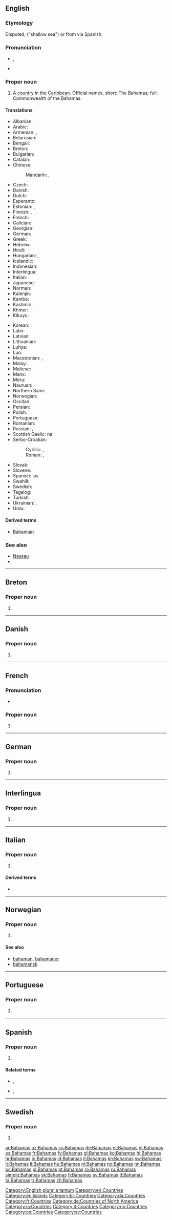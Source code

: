{{also|bahamas|Bahama's|Baħamas}}
==English==

{{wikipedia}}

===Etymology===
Disputed; {{etyl|es|en}} {{term|baja|lang=es}} {{term|mar|lang=es}} ("shallow sea") or from {{etyl|tnq|en}} {{term|ba ha ma||big upper middle land|lang=tnq}} via Spanish.

===Pronunciation===
* {{a|UK|US}} {{enPR|bə-hä'-məz}}, {{IPA|/bəˈhɑː.məz/|lang=en}}
* {{audio|en-us-Bahamas.ogg|Audio (US)|lang=en}}

===Proper noun===
{{en-proper noun}}

# A [[country]] in the [[Caribbean]]. Official names, short: The Bahamas; full: Commonwealth of the Bahamas.

====Translations====
{{trans-top|country in the Caribbean}}
* Albanian: {{t|sq|Bahama}}
* Arabic: {{t|ar|اَلْبَهَامَا|f}}
* Armenian: {{t|hy|Բահամյան Կղզիներ|p}}, {{t|hy|Բահամներ|p}}
* Belarusian: {{t|be|Багамы|f-p|tr=Bahámy}}
* Bengali: {{t|bn|বাহামা|tr=Bāhāmā|sc=Beng}}
* Breton: {{t|br|Bahamas}}
* Bulgarian: {{t|bg|Бахамски острови|m-p|tr=Baxámski ostrovi}}
* Catalan: {{t+|ca|Bahames|p}}
* Chinese:
*: Mandarin: {{t+|cmn|巴哈馬|sc=Hani}}, {{t|cmn|巴哈马|tr=Bāhāmǎ|sc=Hani}}
* Czech: {{t+|cs|Bahamy|f-p}}
* Danish: {{t|da|Bahamas}}
* Dutch: {{t+|nl|Bahama's|p}}
* Esperanto: {{t|eo|Bahamoj|p}}
* Estonian: {{t|et|Bahama}}, {{t|et|Bahama saared}}
* Finnish: {{t+|fi|Bahama}}, {{t|fi|Bahamasaaret|p}}
* French: {{t+|fr|Bahamas|f-p}}
* Galician: {{t+|gl|Bahamas|f-p}}
* Georgian: {{t|ka|ბაჰამის კუნძულები}}
* German: {{t+|de|Bahamas|p}}
* Greek: {{t+|el|Μπαχάμες}}
* Hebrew: {{t|he|בהאמה|f|tr=Bahama|sc=Hebr}}
* Hindi: {{t+|hi|बहामास|tr=bahāmās|sc=Deva}}
* Hungarian: {{t|hu|Bahamák|p}}, {{t+|hu|Bahama-szigetek|p}}
* Icelandic: {{t+|is|Bahamaeyjar}}
* Indonesian: {{t|id|Bahama}}
* Interlingua: {{t|ia|Bahamas}}
* Italian: {{t|it|Bahama|f}}
* Japanese: {{t|ja|バハマ|tr=Bahama}}
* Norman: {{t|nrf|Bahames|f-p}}
* Kalenjin: {{t|kln|Pahama}}
* Kamba: {{t|kam|Mbaama}}
* Kashmiri: {{t|ks|बहामास|tr=Bahāmās|sc=ks-Arab}}
* Khmer: {{t|km|បាហាម៉ា|tr=ba ha ma|sc=Khmr}}
* Kikuyu: {{t|ki|Bahamas}}
{{trans-mid}}
* Korean: {{t+|ko|바하마|tr=Bahama|sc=Hang}}
* Latin: {{t|la|Insulae Bahamenses|f-p}}
* Latvian: {{t|lv|Bahamas}}
* Lithuanian: {{t+|lt|Bahamos}}
* Luhya: {{t|luy|Ebahama}}
* Luo: {{t|luo|Bahamas}}
* Macedonian: {{t+|mk|Бахами|p|tr=Bahámi|sc=Cyrl}}, {{t|mk|Бахамски Острови|p|tr=Báhamski Óstrovi|sc=Cyrl}}
* Malay: {{t|ms|Bahamas}}
* Maltese: {{t|mt|Baħamas|alt=Il-Baħamas}}
* Manx: {{t|gv|Bahamaghyn|alt=Ny Bahamaghyn|f-p}}
* Meru: {{t|mer|Bahama}}
* Nauruan: {{t|na|Bahamas}}
* Northern Sami: {{t|se|Bahamas sullot}}
* Norwegian: {{t+|no|Bahamas}}
* Occitan: {{t|oc|Baamas|f-p}}
* Persian: {{t|fa|باهاما|tr=Bâhâmâ|sc=fa-Arab}}
* Polish: {{t+|pl|Bahamy|p}}
* Portuguese: {{t+|pt|Bahamas|f-p}}
* Romanian: {{t|ro|Bahamas}}
* Russian: {{t|ru|Бага́мы|f-p}}, {{t|ru|Бага́мские Острова́|m-p}}
* Scottish Gaelic: na {{t|gd|Bahàmas}}
* Serbo-Croatian:
*: Cyrillic: {{t|sh|Бахами|p|sc=Cyrl}}, {{t|sh|Бахамска острва|m-p|sc=Cyrl}}
*: Roman: {{t|sh|Bahami|p}}, {{t|sh|Bahamska ostrva|m-p}}
* Slovak: {{t|sk|Bahamy}}
* Slovene: {{t|sl|Bahámi|m-p}}
* Spanish: las {{t+|es|Bahamas|f-p}}
* Swahili: {{t+|sw|Bahama}}
* Swedish: {{t+|sv|Bahamas}}
* Tagalog: {{t+|tl|Bahamas}}
* Turkish: {{t+|tr|Bahamalar|p}}
* Ukrainian: {{t|uk|Багами|f-p|tr=Bahámy}}, {{t|uk|Багамські Острови|m-p|tr=Baháms’ki Ostrový}}
* Urdu: {{t|ur|بہاماس|tr=bahāmās|sc=ur-Arab}}
{{trans-bottom}}

====Derived terms====
* [[Bahamian]]

===See also===
* [[Nassau]]
* {{list:countries of North America/en}}

[[Category:English pluralia tantum]]
[[Category:en:Countries]]
[[Category:en:Islands]]

----

==Breton==

===Proper noun===
{{head|br|proper noun}}

# {{l|en|Bahamas}}

[[Category:br:Countries]]

----

==Danish==

===Proper noun===
{{head|da|proper noun}}

# {{l|en|Bahamas}}

[[Category:da:Countries]]

----

==French==

===Pronunciation===
* {{audio|Fr-Bahamas.ogg|Audio|lang=fr}}

===Proper noun===
{{fr-proper noun}} {{g|f-p}}

# {{l|en|Bahamas}}

[[Category:fr:Countries]]

----

==German==

===Proper noun===
{{de-proper noun|p|Bahamas}}

# {{l|en|Bahamas}}

[[Category:de:Countries of North America]]

----

==Interlingua==

===Proper noun===
{{ia-proper noun}}

# {{l|en|Bahamas}}

[[Category:ia:Countries]]

----

==Italian==
{{wikipedia|lang=it}}

===Proper noun===
{{it-proper noun}} {{g|f-p}}

# {{l|en|Bahamas}}

====Derived terms====
* {{l|it|bahamense}}

[[Category:it:Countries]]

----

==Norwegian==

===Proper noun===
{{no-proper noun}}

# {{l|en|Bahamas}}

====See also====
* [[bahaman]], [[bahamaner]]
* [[bahamansk]]

[[Category:no:Countries]]

----

==Portuguese==

===Proper noun===
{{pt-proper noun|f-p}}

# {{l|en|Bahamas}} {{gloss|country in the Caribbean}}

----

==Spanish==
{{wikipedia|lang=es}}

===Proper noun===
{{head|es|proper noun|g=f-p}}

# {{l|en|Bahamas}}

====Related terms====
* {{l|es|bahamés}}, {{l|es|bahamesa}}
* {{l|es|bahameño}}, {{l|es|bahameña}}

[[Category:es:Countries]]

----

==Swedish==

===Proper noun===
{{head|sv|proper noun}}

# {{l|en|Bahamas}}

[[Category:sv:Countries]]

[[ar:Bahamas]]
[[az:Bahamas]]
[[cs:Bahamas]]
[[de:Bahamas]]
[[et:Bahamas]]
[[el:Bahamas]]
[[es:Bahamas]]
[[fr:Bahamas]]
[[fy:Bahamas]]
[[gl:Bahamas]]
[[ko:Bahamas]]
[[hi:Bahamas]]
[[hr:Bahamas]]
[[io:Bahamas]]
[[id:Bahamas]]
[[it:Bahamas]]
[[kn:Bahamas]]
[[sw:Bahamas]]
[[lt:Bahamas]]
[[li:Bahamas]]
[[hu:Bahamas]]
[[nl:Bahamas]]
[[no:Bahamas]]
[[nn:Bahamas]]
[[oc:Bahamas]]
[[pl:Bahamas]]
[[pt:Bahamas]]
[[ro:Bahamas]]
[[ru:Bahamas]]
[[simple:Bahamas]]
[[sk:Bahamas]]
[[fi:Bahamas]]
[[sv:Bahamas]]
[[tl:Bahamas]]
[[ta:Bahamas]]
[[tr:Bahamas]]
[[zh:Bahamas]]